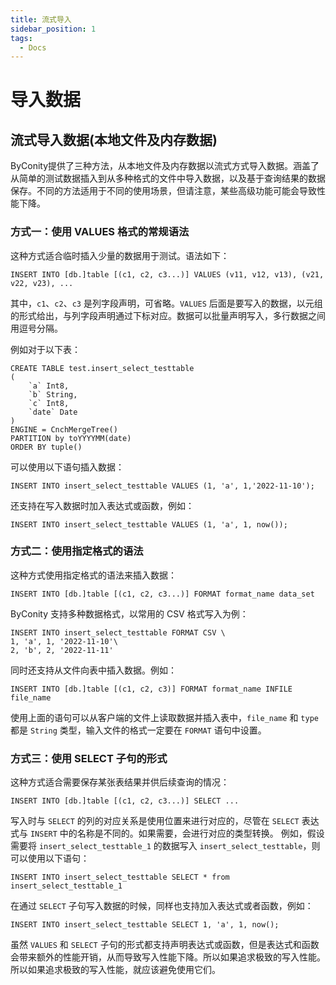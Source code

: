 ```yaml
---
title: 流式导入
sidebar_position: 1
tags:
  - Docs
---
```



# 导入数据

## 流式导入数据(本地文件及内存数据)

ByConity提供了三种方法，从本地文件及内存数据以流式方式导入数据。涵盖了从简单的测试数据插入到从多种格式的文件中导入数据，以及基于查询结果的数据保存。不同的方法适用于不同的使用场景，但请注意，某些高级功能可能会导致性能下降。

### 方式一：使用 VALUES 格式的常规语法

这种方式适合临时插入少量的数据用于测试。语法如下：

```
INSERT INTO [db.]table [(c1, c2, c3...)] VALUES (v11, v12, v13), (v21, v22, v23), ...

```

其中，`c1`、`c2`、`c3` 是列字段声明，可省略。`VALUES`  后面是要写入的数据，以元组的形式给出，与列字段声明通过下标对应。数据可以批量声明写入，多行数据之间用逗号分隔。

例如对于以下表：

```
CREATE TABLE test.insert_select_testtable
(
    `a` Int8,
    `b` String,
    `c` Int8,
    `date` Date
)
ENGINE = CnchMergeTree()
PARTITION by toYYYYMM(date)
ORDER BY tuple()

```

可以使用以下语句插入数据：

```
INSERT INTO insert_select_testtable VALUES (1, 'a', 1,'2022-11-10');

```

还支持在写入数据时加入表达式或函数，例如：

```
INSERT INTO insert_select_testtable VALUES (1, 'a', 1, now());

```

### 方式二：使用指定格式的语法

这种方式使用指定格式的语法来插入数据：

```
INSERT INTO [db.]table [(c1, c2, c3...)] FORMAT format_name data_set

```

ByConity 支持多种数据格式，以常用的 CSV 格式写入为例：

```
INSERT INTO insert_select_testtable FORMAT CSV \
1, 'a', 1, '2022-11-10'\
2, 'b', 2, '2022-11-11'

```

同时还支持从文件向表中插入数据。例如：

```
INSERT INTO [db.]table [(c1, c2, c3)] FORMAT format_name INFILE file_name

```

使用上面的语句可以从客户端的文件上读取数据并插入表中，`file_name` 和 `type` 都是 `String` 类型，输入文件的格式一定要在 `FORMAT` 语句中设置。

### 方式三：使用 SELECT 子句的形式

这种方式适合需要保存某张表结果并供后续查询的情况：

```
INSERT INTO [db.]table [(c1, c2, c3...)] SELECT ...

```

写入时与 `SELECT` 的列的对应关系是使用位置来进行对应的，尽管在 `SELECT` 表达式与 `INSERT` 中的名称是不同的。如果需要，会进行对应的类型转换。
例如，假设需要将 `insert_select_testtable_1` 的数据写入 `insert_select_testtable`，则可以使用以下语句：

```
INSERT INTO insert_select_testtable SELECT * from insert_select_testtable_1

```

在通过 `SELECT` 子句写入数据的时候，同样也支持加入表达式或者函数，例如：

```
INSERT INTO insert_select_testtable SELECT 1, 'a', 1, now();

```

虽然 `VALUES` 和 `SELECT` 子句的形式都支持声明表达式或函数，但是表达式和函数会带来额外的性能开销，从而导致写入性能下降。所以如果追求极致的写入性能。所以如果追求极致的写入性能，就应该避免使用它们。



